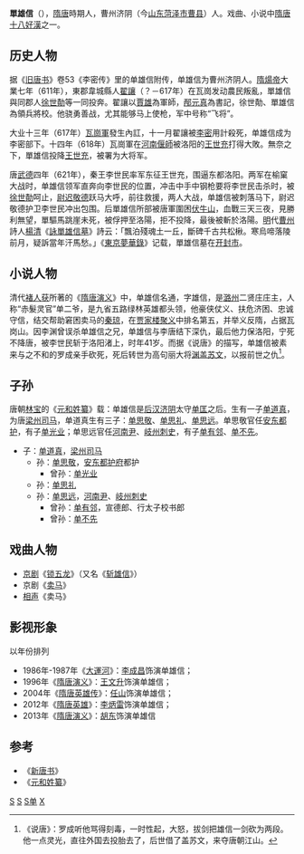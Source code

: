'''單雄信'''（{{bd|581年||621年|6月5日|單雄信}}），[[隋朝|隋]][[唐朝|唐]]時期人，曹州济阴（今[[山东|山东]][[菏泽市|菏泽市]][[曹县|曹县]]）人。戏曲、小说中[[隋唐十八好漢|隋唐十八好漢]]之一。

==历史人物==
据《[[旧唐书|旧唐书]]》卷53《李密传》里的单雄信附传，单雄信为曹州济阴人。[[隋煬帝|隋煬帝]]大業七年（611年），東郡韋城縣人[[翟讓|翟讓]]（？－617年）在瓦崗发动農民叛亂，單雄信與同郡人[[徐世勣|徐世勣]]等一同投奔。翟讓以[[賈雄|賈雄]]為軍師，[[邴元真|邴元真]]為書記，徐世勣、單雄信為領兵將校。他骁勇善战，尤其能够马上使枪，军中号称“飞将”。

大业十三年（617年）[[瓦崗軍|瓦崗軍]]發生內訌，十一月翟讓被[[李密_(隋)|李密]]用計殺死，单雄信成为李密部下。十四年（618年）瓦崗軍在[[河南|河南]][[偃師|偃師]]被洛阳的[[王世充|王世充]]打得大敗。無奈之下，單雄信投降[[王世充|王世充]]，被署为大将军。

唐[[武德|武德]]四年（621年），秦王李世民率军东征王世充，围逼东都洛阳。两军在榆窠大战时，单雄信领军直奔向李世民的位置，冲击中手中钢枪要将李世民击杀时，被[[李世勣|徐世勣]]呵止，[[尉迟敬德|尉迟敬德]]跃马大呼，前往救援，两人大战，单雄信被刺落马下，尉迟敬德护卫李世民冲出包围。后單雄信所部被唐軍圍困[[伏牛山|伏牛山]]，血戰三天三夜，見勝利無望，單驅馬跳崖未死，被俘押至洛陽，拒不投降，最後被斬於洛陽。[[明|明]]代[[曹州|曹州]]詩人[[楊清|楊清]]《[[詠單雄信墓|詠單雄信墓]]》詩云：「飄泊殘魂土一丘，斷碑千古共松楸。寒烏啼落陵前月，疑訴當年汗馬愁。」《[[東京夢華錄|東京夢華錄]]》记载，單雄信墓在[[开封市|开封市]]。

==小说人物==
清代[[褚人获|褚人获]]所著的《[[隋唐演义|隋唐演义]]》中，单雄信名通，字雄信，是[[潞州|潞州]]二贤庄庄主，人称“赤髮灵官”单二爷，是九省五路绿林英雄都头领，他豪侠仗义、扶危济困、忠诚守信，结交帮助窘困卖马的[[秦琼|秦琼]]，在[[贾家楼聚义|贾家楼聚义]]中排名第五，并举义反隋，占据瓦岗山。因李渊曾误杀单雄信之兄，单雄信与李唐结下深仇，最后他力保洛阳，宁死不降唐，被李世民斩于洛阳渚上，时年41岁。而据《说唐》的描写，单雄信被素来与之不和的罗成亲手砍死，死后转世为高句丽大将[[渊盖苏文|渊盖苏文]]，以报前世之仇<ref>《说唐》：罗成听他骂得刻毒，一时性起，大怒，拔剑把雄信一剑砍为两段。他一点灵光，直往外国去投胎去了，后世借了盖苏文，来夺唐朝江山。</ref>。

==子孙==
唐朝[[林寶_(唐朝)|林宝]]的《[[元和姓纂|元和姓纂]]》载：单雄信是[[后汉|后汉]][[濟陰郡#濟陰太守（84年－212年）|济阴]]太守[[单匡|单匡]]之后。生有一子[[单道真|单道真]]，为唐[[梁州|梁州]][[司马|司马]]，单道真生有三子：[[单思敬|单思敬]]、[[单思礼|单思礼]]、[[单思远|单思远]]。单思敬官任[[安东都护|安东都护]]，有子[[单光业|单光业]]；单思远官任[[河南尹|河南尹]]、[[岐州|岐州]][[刺史|刺史]]，有子[[单有邻|单有邻]]、[[单不先|单不先]]。
*子：[[单道真|单道真]]，[[梁州|梁州]][[司马|司马]]
**孙：[[单思敬|单思敬]]，[[安东都护府|安东都护府]]都护
***曾孙：[[单光业|单光业]]
**孙：[[单思礼|单思礼]]
**孙：[[单思远|单思远]]，[[河南尹|河南尹]]、[[岐州|岐州]][[刺史|刺史]]
***曾孙：[[单有邻|单有邻]]，宣德郎、行太子校书郎
***曾孙：[[单不先|单不先]]

==戏曲人物==
*[[京剧|京剧]]《[[锁五龙|锁五龙]]》（又名《[[斩雄信|斩雄信]]》）
*京剧《[[卖马|卖马]]》
*[[相声|相声]]《卖马》

==影视形象==
以年份排列
*1986年-1987年《[[大運河_(電視劇)|大運河]]》：[[李成昌|李成昌]]饰演单雄信；
*1996年《[[隋唐演义_(1996年电视剧)|隋唐演义]]》：[[王文升|王文升]]饰演单雄信；
*2004年《[[隋唐英雄传_(电视剧)|隋唐英雄传]]》：[[任山|任山]]饰演单雄信；
*2012年《[[隋唐英雄传_(电视剧)|隋唐英雄]]》：[[李炳雷|李炳雷]]饰演单雄信；
*2013年《[[隋唐演義_(2013年電視劇)|隋唐演义]]》：[[胡东|胡东]]饰演单雄信

==参考==
{{reflist}}
* 《[[新唐书|新唐书]]》
* 《[[元和姓纂|元和姓纂]]》
{{隋唐十八好漢}}
{{中國民變起事領袖}}

[[Category:隋末民变将领|S]]
[[Category:唐朝被處決者|S]]
[[Category:山东人|S单]]
[[Category:單姓|X]]